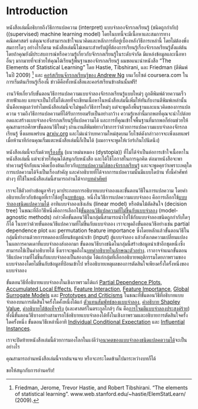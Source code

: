 # Introduction {#intro}

หนังสือเล่มนี้อธิบายถึงวิธีการแปลความ (interpret) แบบจำลองจักรกลเรียนรู้ (ชนิดถูกกำกับ) ((supervised) machine learning model)
โดยในบทนี้จะมีเนื้อหาและสมการทางคณิตศาสตร์ แต่คุณจะยังสามารถเข้าใจแนวคิดและหลักการที่อยู่เบื้องหลังวิธีการเหล่านี้ โดยไม่ต้องพึ่งสมการใดๆ
อย่างไรก็ตาม หนังสือเล่มนี้ไม่เหมาะสำหรับผู้ที่ต้องการเรียนรู้เรื่องจักรกลเรียนรู้ตั้งแต่ต้น
โดยถ้าคุณยังมีประสบการณ์หรือความรู้เกี่ยวกับจักรกลเรียนรู้ในระดับจำกัด มีแหล่งข้อมูลและเนื้อหาอื่นๆ มากมายที่จะช่วยให้คุณได้เรียนรู้พื้นฐานของจักรกลเรียนรู้
ผมขอแนะนำหนังสือ "The Elements of Statistical Learning" โดย Hastie, Tibshirani, และ Friedman (ตีพิมพ์ในปี 2009) [^Hastie] และ
[คอร์สเรียนจักรกลเรียนรู้ของ Andrew Ng](https://www.coursera.org/learn/machine-learning) บนเว็บไซต์ coursera.com ในการเริ่มต้นเรียนรู้เรื่องนี้
ข่าวดีคือทั้งหนังสือและคอร์สเรียนข้างต้นนั้นฟรี!

งานวิจัยเกี่ยวกับขั้นตอนวิธีการแปลความแบบจำลองจักรกลเรียนรู้แบบใหม่ๆ ถูกตีพิมพ์ด้วยความเร็วสายฟ้าแลบ
แทบจะเป็นไปไม่ได้เลยที่จะเขียนเนื้อหาในหนังสือเล่มนี้เพิ่มให้ทันกับงานตีพิมพ์เหล่านั้น
นั่นคือเหตุผลว่าทำไมหนังสือเล่มนี้จะไม่พูดถึงวิธีการใหม่ๆ แต่จะพูดถึงพื้นฐานและแนวคิดของการแปลความ
รวมถึงวิธีการแปลความที่ได้รับการยอมรับเป็นอย่างกว้าง
ความรู้เหล่านี้มากพอที่คุณจะนำไปต่อยอดและสร้างแบบจำลองจักรกลเรียนรู้ที่แปลความได้
และการที่คุณเข้าใจพื้นฐานที่มากพอก็ย่อมช่วยให้คุณสามารถศึกษาขั้นตอนวิธีใหม่ๆ
ผ่านงานตีพิมพ์ทางวิชาการว่าด้วยการแปลความแบบจำลองจักรกลเรียนรู้ ซึ่งเผยแพร่บน [arxiv.org](https://arxiv.org/)
และไม่แน่ว่าบทความใหม่สุดบนเว็บไซต์ดังกล่าวอาจจะเพิ่งเผยแพร่เมื่อห้านาทีก่อนคุณเริ่มแตะหนังสือเล่มนี้ก็เป็นได้
(ผมอาจจะพูดให้เว่อร์เกินไปนิดนึง)

หนังสือเล่มนี้จะเริ่มด้วย[เรื่องสั้น](#storytime) (แนวหม่นหมอง (dystopia)) ที่ไม่ได้จำเป็นต่อการเข้าใจเนื้อหาในหนังสือเล่มนี้ แต่จะช่วยให้คุณได้สนุกกับหนังสือ และได้ใช้โอกาสในการฉุกคิด
ต่อมาหนังสือจะพาทำความรู้จักกับแนวคิดเบื้องต้นเกี่ยวกับ[การแปลความได้ของจักรกลเรียนรู้](#interpretability)
และจะพูดคุยว่าเพราะเหตุใดการแปลความได้จึงเป็นเรื่องสำคัญ และคำอธิบายที่ได้จากการแปลความนั้นมีแบบใดบ้าน
ทั้งนี้คำศัพท์ต่างๆ ที่ใช้ในหนังสือเล่มนี้สามารถอ่านได้จาก[บทคำศัพท์](#terminology)

เราจะใช้ตัวอย่างข้อมูลจริงๆ มาประกอบการอธิบายแบบจำลองและขั้นตอนวิธีในการแปลความ โดยคำอธิบายเกี่ยวกับข้อมูลที่เราใช้อยู่ใน[บทข้อมูล](#data).
หนึ่งในวิธีการแปลความแบบจำลอง คือการเลือกใช้[แบบจำลองชนิดแปลความได้](#simple) อาทิแบบจำลองเชิงเส้น (linear model) หรือต้นไม้ตัดสินใจ (decision tree)
ในขณะที่อีกวิธีหนึ่งคือการเลือกใช้[ขั้นตอนวิธีแปลความที่ไม่ขึ้นกับแบบจำลอง](#agnostic) (model-agnostic methods) กล่าวคือขั้นตอนวิธีในกลุ่มนี้สามารถนำไปใช้กับแบบจำลองชนิดถูกกำกับใดๆ ก็ได้
ในบทว่าด้วยขั้นตอนวิธีแปลความที่ไม่ขึ้นกับแบบจำลอง เราจะพูดถึงขั้นตอนวิธีอย่างเช่น partial dependence plot และ permutation feature importance
ซึ่งโดยหลักแล้วขั้นตอนวิธีในกลุ่มนี้ทำงานด้วยการทดลองเปลี่ยนข้อมูลนำเข้า (input) สู่แบบจำลอง แล้วสังเกตความเปลี่ยนแปลงในผลการคาดเดาที่แบบจำลองส่งออกมา
ขั้นตอนวิธีบางชนิดในกลุ่มนี้สร้างข้อมูลนำเข้าอีกชุดหนึ่งซึ่งสามารถใช้เป็นคำอธิบายได้ ซึ่งเราจะพูดถึงใน[บทคำอธิบายในลักษณะตัวอย่าง](#example-based).
เราอาจจำแนกขั้นตอนวิธีแปลความที่ไม่ขึ้นกับแบบจำลองเป็นสองกลุ่ม ได้แก่กลุ่มที่เลือกอธิบายพฤติกรรมโดยภาพรวมของแบบจำลองโดยไม่ขึ้นกับข้อมูลที่ป้อนเข้าไป หรืออธิบายเหตุผลของการตัดสินใจเพียงครั้งใดรั้งหนึ่งของแบบจำลอง

ขั้นตอนวิธีที่อธิบายแบบจำลองในเชิงภาพรวมได้แก่ [Partial Dependence Plots](#pdp), [Accumulated Local Effects](#ale), [Feature Interaction](#interaction), [Feature Importance](#feature-importance), [Global Surrogate Models](#global) และ [Prototypes and Criticisms](#proto)
ในชณะที่ขั้นตอนวิธีที่อธิบายแบบจำลองบนการตัดสินใจครั้งใดคั้งหนึ่งได้แก่ [ตัวแทนสัมพัทธ์ของแบบจำลอง](#lime), [คำอธิบาย Shapley Value](#shapley), [คำอธิบายโต้ข้อเท็จจริง](#counterfactual) (และศาสตร์ในตระกูลใกล้ๆ กัน คือ[การโจมตีแบบจำลองประสงค์ร้าย](#adversarial))
ทั้งนี้ขั้นตอนวิธีบางอย่างสามารถใช้อธิบายแบบจำลองได้ทั้งในเชิงภาพรวมและอธิบายการตัดสินใจครั้งใดครั้งหนึ่ง ขั้นตอนวิธีเหล่านี้อาทิ [Individual Conditional Expectation](#ice) และ [Influential Instances](#influential).

เราจะปิดท้ายหนังสือเล่มนี้ด้วยการมองโลกในแง่ดีว่า[อนาคตของแบบจำลองชนิดแปลคตวามได้](#future)จะเป็นอย่างไร

คุณสามารถอ่านหนังสือเล่มนี้จากต้นจนจบ หรือจะกระโดดข้ามไปมาระหว่างบทก็ได้

ขอให้สนุกกับการอ่านครับ!

[^Hastie]: Friedman, Jerome, Trevor Hastie, and Robert Tibshirani. "The elements of statistical learning". www.web.stanford.edu/~hastie/ElemStatLearn/  (2009).
